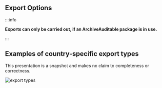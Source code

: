 ## Export Options

:::info

**Exports can only be carried out, if an ArchiveAuditable package is in use.**  

:::

## Examples of country-specific export types

This presentation is a snapshot and makes no claim to completeness or correctness.

![export types](images/3-exports-FR.png "export types")